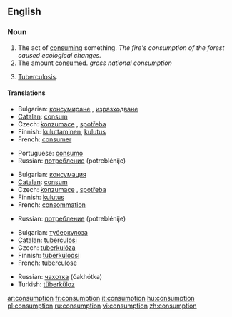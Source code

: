 ==English==
===Noun===
{{en-noun|-}}

# The act of [[consume|consuming]] something.  ''The fire's consumption of the forest caused ecological changes.''
# The amount [[consume|consumed]].  ''gross national consumption''
# {{pathology}} {{obsolete}} [[tuberculosis|Tuberculosis]].

====Translations====
{{top|the act of consuming something}}
*Bulgarian: [[консумиране]] {{f}}, [[изразходване]] {{n}}
*[[Catalan]]: [[consum]] {{m}}
*Czech: [[konzumace]] {{f}}, [[spotřeba]] {{f}}
*Finnish: [[kuluttaminen]], [[kulutus]]
*French: [[consumer]]
{{mid}}
*Portuguese: [[consumo]] {{m}}
*Russian: [[потребление]] (potreblénije) {{n}}
{{bottom}}

{{top|the amount consumed}}
*Bulgarian: [[консумация]] {{f}}
*[[Catalan]]: [[consum]] {{m}}
*Czech: [[konzumace]] {{f}}, [[spotřeba]] {{f}}
*Finnish: [[kulutus]]
*French: [[consommation]] {{f}}
{{mid}}
*Russian: [[потребление]] (potreblénije) {{n}}
{{bottom}}

{{top|tuberculosis}}
*Bulgarian: [[туберкулоза]] {{f}}
*[[Catalan]]: [[tuberculosi]]
*Czech: [[tuberkulóza]] {{f}}
*Finnish: [[tuberkuloosi]]
*French: [[tuberculose]] {{f}}
{{mid}}
*Russian: [[чахотка]] (čakhótka) {{f}}
*Turkish: [[tüberküloz]]
{{bottom}}

[[ar:consumption]]
[[fr:consumption]]
[[it:consumption]]
[[hu:consumption]]
[[pl:consumption]]
[[ru:consumption]]
[[vi:consumption]]
[[zh:consumption]]